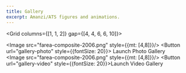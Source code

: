 ```yaml
---
title: Gallery
excerpt: Amanzi/ATS figures and animations.
---
```


<Section 
  heading="Photo and Video Gallery"
  lead="Tristique ipsum tempor eget"
>
<Div style={{
  maxWidth: ["none", "none", "60%"]
}}>

<Grid columns={[1, 1, 2]} gap={[4, 4, 6, 6, 10]}>
    <Div>
        <Image src="farea-composite-2006.png" style={{mt: [4,8]}}/>
        <Button url="gallery-photo" style={{fontSize: 20}}>
            Launch Photo Gallery
        </Button>
    </Div>
    <Div>
        <Image src="farea-composite-2006.png" style={{mt: [4,8]}}/>
        <Button url="gallery-video" style={{fontSize: 20}}>Launch Video Gallery</Button>
    </Div>
</Grid>

</Div>
</Section>


